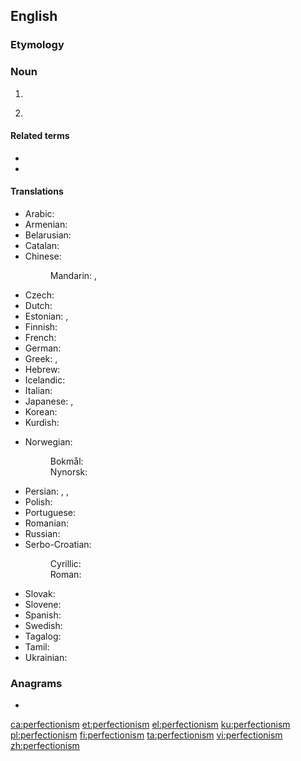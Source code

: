 ==English==
{{wikipedia|dab=perfectionism}}

===Etymology===
{{suffix|en|perfection|ism}}

===Noun===
{{en-noun|~}}

# {{l|en|An unwillingness to settle for anything less than [[perfection]].}}
# {{lb|en|philosophy}} {{l|en|A [[belief]] that [[spiritual]] perfection may be achieved during [[life]], or that it should be [[strive]]n for.}}

====Related terms====
* {{l|en|perfectionist}}
* {{l|en|perfectionistic}}

====Translations====
{{trans-top|a dislike for anything less than perfection}}
* Arabic: {{t|ar|كَمَالِيَّة|f}}
* Armenian: {{t|hy|պերֆեկցիոնիզմ}}
* Belarusian: {{t|be|перфекцыяні́зм|m}}
* Catalan: {{t+|ca|perfeccionisme|m}}
* Chinese:
*: Mandarin: {{t|cmn|完美主義}}, {{t|cmn|完美主义|tr=wánměi zhǔyì}}
* Czech: {{t|cs|perfekcionizmus|m}}
* Dutch: {{t|nl|perfectionisme|n}}
* Estonian: {{t|et|perfektsionism}}, {{t|et|täiuslikkuse taotlus}}
* Finnish: {{t|fi|perfektionismi}}
* French: {{t+|fr|perfectionnisme|m}}
* German: {{t+|de|Perfektionismus|m}}
* Greek: {{t+|el|τελειομανία|f}}, {{t+|el|τελειοθηρία|f}}
* Hebrew: {{t+|he|פֶּרְפֶקְצְיוֹנִיזְם|m|tr=perfektzyónizem}}
* Icelandic: {{t|is|fullkomnunarárátta|f}}
* Italian: {{t+|it|perfezionismo|m}}
* Japanese: {{t|ja|完全主義|tr=かんぜんしゅぎ, kanzenshugi}}, {{t|ja|完璧主義|tr=かんぺきしゅぎ, kanpekishugi}}
* Korean: {{t|ko|완벽주의}}
* Kurdish: {{t+check|ku|tekûzîtî}}
{{trans-mid}}
* Norwegian:
*: Bokmål: {{t|nb|perfeksjonism|m}}
*: Nynorsk: {{t|nn|perfeksjonism|m}}
* Persian: {{t|fa|کمال‌طلبی|tr=kamâl-talabi}}, {{t|fa|کمال‌گرایی|tr=kamâl-garâyi}}, {{t|fa|کمالپرستی|tr=kamâl-parasti}}
* Polish: {{t+|pl|perfekcjonizm|m}}
* Portuguese: {{t+|pt|perfeccionismo|m}}
* Romanian: {{t+|ro|perfecționism|n}}
* Russian: {{t+|ru|перфекциони́зм|m}}
* Serbo-Croatian:
*: Cyrillic: {{t|sh|перфекционѝзам|m}}
*: Roman: {{t+|sh|perfekcionìzam|m}}
* Slovak: {{t|sk|perfekcionizmus|m}}
* Slovene: {{t|sl|perfekcionizem|m}}
* Spanish: {{t|es|perfeccionismo|m}}
* Swedish: {{t+|sv|perfektionism|c}}
* Tagalog: {{t|tl|perpeksiyonismo}}
* Tamil: {{t|ta|செம்மைவாதம்}}
* Ukrainian: {{t|uk|перфекціоні́зм|m}}
{{trans-bottom}}

===Anagrams===
* {{l|en|imperfections}}

[[ca:perfectionism]]
[[et:perfectionism]]
[[el:perfectionism]]
[[ku:perfectionism]]
[[pl:perfectionism]]
[[fi:perfectionism]]
[[ta:perfectionism]]
[[vi:perfectionism]]
[[zh:perfectionism]]